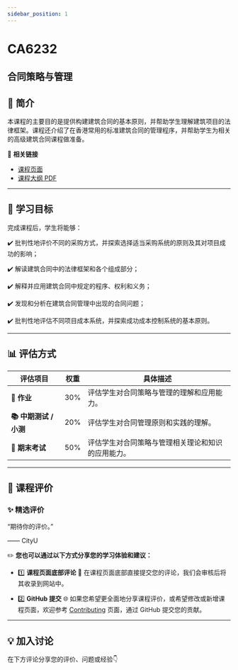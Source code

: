 ```yaml
---
sidebar_position: 1
---
```


# CA6232
## 合同策略与管理

## **📘 简介**
本课程的主要目的是提供构建建筑合同的基本原则，并帮助学生理解建筑项目的法律框架。课程还介绍了在香港常用的标准建筑合同的管理程序，并帮助学生为相关的高级建筑合同课程做准备。

🔗 **相关链接**
- [课程页面](https://www.cityu.edu.hk/catalogue/pg/202425/course/CA6232.htm)
- [课程大纲 PDF](https://www.cityu.edu.hk/catalogue/pg/202425/course/CA6232.pdf)

---

## **🎯 学习目标**

完成课程后，学生将能够：

✔️ 批判性地评价不同的采购方式，并探索选择适当采购系统的原则及其对项目成功的影响；

✔️ 解读建筑合同中的法律框架和各个组成部分；

✔️ 解释并应用建筑合同中规定的程序、权利和义务；

✔️ 发现和分析在建筑合同管理中出现的合同问题；

✔️ 批判性地评估不同项目成本系统，并探索成功成本控制系统的基本原则。

---

## **📊 评估方式**

| **评估项目**          | **权重** | **具体描述**                                                                                       |
|----------------------|---------|---------------------------------------------------------------------------------------------------|
| **📝 作业**           | 30%     | 评估学生对合同策略与管理的理解和应用能力。                                                          |
| **📚 中期测试 / 小测** | 20%     | 评估学生对合同管理原则和实践的理解。                                                               |
| **📝 期末考试**       | 50%     | 评估学生对合同策略与管理相关理论和知识的应用能力。                                                |

---

## **💬 课程评价**

### ✨ **精选评价**
<div className={commentStyles.commentBox}>
    <p className={commentStyles.commentText}>
        “期待你的评价。”
    </p>
    <p className={commentStyles.commentAuthor}>—— CityU</p>
</div>

✏️ **您也可以通过以下方式分享您的学习体验和建议：**

- 1️⃣ **课程页面底部评论**
💬 在课程页面底部直接提交您的评论，我们会审核后将其收录到网站中。

- 2️⃣ **GitHub 提交**
🌐 如果您希望更全面地分享课程评价，或希望修改或新增课程页面，欢迎参考 [Contributing](https://penjc.github.io/CityU/contributing) 页面，通过 GitHub 提交您的贡献。

---

## **💡 加入讨论**

在下方评论分享您的评价、问题或经验👇
<Utterances />